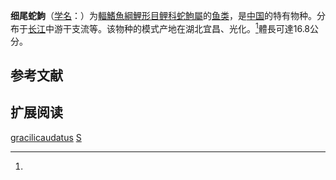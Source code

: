 {{Speciesbox
| name = 细尾蛇鮈
| status = NE
| status_system = IUCN3.1
| image = 
| genus = Saurogobio
| species = gracilicaudatus
| authority = Yao et Yang, 1977<ref name='id6172'>{{cite web| url =http://www.bioinfo.cn/db05/BjdwSpecies.php?action=view&id=6172| title =细尾蛇鮈| work =中国动物物种编目数据库| publisher =中国科学院微生物研究所| author =中国科学院动物研究所| accessdate =2009-04-11| deadurl =yes| archiveurl =https://web.archive.org/web/20160305064858/http://www.bioinfo.cn/db05/BjdwSpecies.php?action=view&id=6172| archivedate =2016-03-05}}</ref>
| synonyms = 
}}

'''细尾蛇鮈'''（[[学名|学名]]：{{lang|la|''Saurogobio gracilicaudatus''}}）为[[輻鰭魚綱|輻鰭魚綱]][[鯉形目|鯉形目]][[鲤科|鲤科]][[蛇鮈屬|蛇鮈屬]]的[[鱼类|鱼类]]，是[[中国|中国]]的特有物种。分布于[[长江|长江]]中游干支流等。该物种的模式产地在湖北宜昌、光化。<ref name='id6172'/>體長可達16.8公分。

== 参考文献 ==
{{reflist}}

== 扩展阅读 ==
{{refbegin}}
{{wikispecies-inline|Saurogobio gracilicaudatus|细尾蛇鮈}}
{{refend}}
{{Taxonbar|from=Q3763993}}

[[Category:蛇鮈屬|gracilicaudatus]]
[[Category:1977年描述的魚類|S]]


{{鯉形目小作品}}
